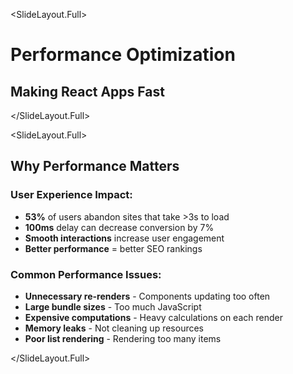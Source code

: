 
<SlideLayout.Full>
# Performance Optimization

## Making React Apps Fast

</SlideLayout.Full>

<SlideLayout.Full>
## Why Performance Matters

### User Experience Impact:
- **53%** of users abandon sites that take >3s to load
- **100ms** delay can decrease conversion by 7%
- **Smooth interactions** increase user engagement
- **Better performance** = better SEO rankings

### Common Performance Issues:
- **Unnecessary re-renders** - Components updating too often
- **Large bundle sizes** - Too much JavaScript
- **Expensive computations** - Heavy calculations on each render
- **Memory leaks** - Not cleaning up resources
- **Poor list rendering** - Rendering too many items

</SlideLayout.Full>